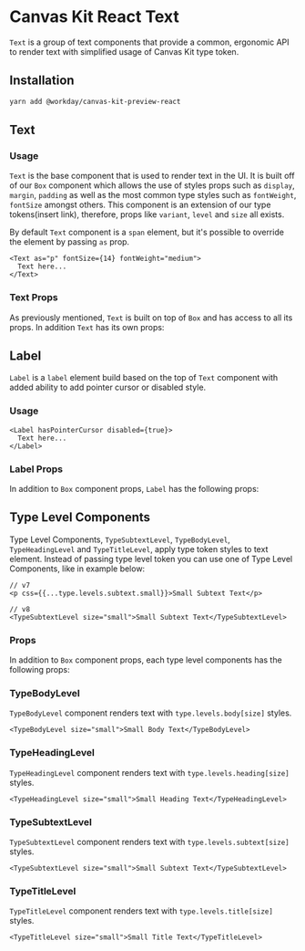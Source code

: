 


<Meta title="Preview/Text/React" />

# Canvas Kit React Text

`Text` is a group of text components that provide a common, ergonomic API to render text with
simplified usage of Canvas Kit type token.

## Installation

```sh
yarn add @workday/canvas-kit-preview-react
```

## Text

### Usage

`Text` is the base component that is used to render text in the UI. It is built off of our `Box`
component which allows the use of styles props such as `display`, `margin`, `padding` as well as the
most common type styles such as `fontWeight`, `fontSize` amongst others. This component is an
extension of our type tokens(insert link), therefore, props like `variant`, `level` and `size` all
exists.

By default `Text` component is a `span` element, but it's possible to override the element by
passing `as` prop.

```tsx
<Text as="p" fontSize={14} fontWeight="medium">
  Text here...
</Text>
```

<ExampleCodeBlock code={BasicText} />

### Text Props

As previously mentioned, `Text` is built on top of `Box` and has access to all its props. In
addition `Text` has its own props:

<ArgsTable of={TextComponent} />

## Label

`Label` is a `label` element build based on the top of `Text` component with added ability to add
pointer cursor or disabled style.

### Usage

```tsx
<Label hasPointerCursor disabled={true}>
  Text here...
</Label>
```

<ExampleCodeBlock code={Label} />

### Label Props

In addition to `Box` component props, `Label` has the following props:

<ArgsTable of={LabelComponent} />

## Type Level Components

Type Level Components, `TypeSubtextLevel`, `TypeBodyLevel`, `TypeHeadingLevel` and `TypeTitleLevel`,
apply type token styles to text element. Instead of passing type level token you can use one of Type
Level Components, like in example below:

```tsx
// v7
<p css={{...type.levels.subtext.small}}>Small Subtext Text</p>

// v8
<TypeSubtextLevel size="small">Small Subtext Text</TypeSubtextLevel>
```

### Props

In addition to `Box` component props, each type level components has the following props:

<ArgsTable of={TypeLevelComponent} />

### TypeBodyLevel

`TypeBodyLevel` component renders text with `type.levels.body[size]` styles.

```tsx
<TypeBodyLevel size="small">Small Body Text</TypeBodyLevel>
```

<ExampleCodeBlock code={TypeLevelBody} />

### TypeHeadingLevel

`TypeHeadingLevel` component renders text with `type.levels.heading[size]` styles.

```tsx
<TypeHeadingLevel size="small">Small Heading Text</TypeHeadingLevel>
```

<ExampleCodeBlock code={TypeLevelHeading} />

### TypeSubtextLevel

`TypeSubtextLevel` component renders text with `type.levels.subtext[size]` styles.

```tsx
<TypeSubtextLevel size="small">Small Subtext Text</TypeSubtextLevel>
```

<ExampleCodeBlock code={TypeLevelSubtext} />

### TypeTitleLevel

`TypeTitleLevel` component renders text with `type.levels.title[size]` styles.

```tsx
<TypeTitleLevel size="small">Small Title Text</TypeTitleLevel>
```

<ExampleCodeBlock code={TypeLevelTitle} />
